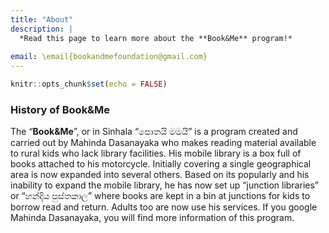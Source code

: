 ```yaml
---
title: "About"
description: |
  *Read this page to learn more about the **Book&Me** program!*
  
email: \email{bookandmefoundation@gmail.com}
---
```


```r
knitr::opts_chunk$set(echo = FALSE)
```


### History of Book&Me


The "**Book&Me**",  or in Sinhala "පොතයි මමයි" is  a  program created and carried out by Mahinda Dasanayaka who makes reading material available to rural kids who lack library facilities. His mobile library is a box full of books attached to his motorcycle. Initially covering a single geographical area is now expanded into several others. Based on its popularly and his inability to expand the mobile library, he has now set up "junction libraries" or "හන්දිය පුස්තකාල" where books are kept in a bin at junctions for kids to borrow read and return. Adults too are now use his services. If you google Mahinda Dasanayaka,  you will find more information of this program. 